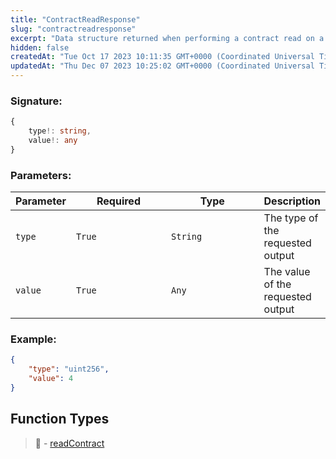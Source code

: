 ```yaml
---
title: "ContractReadResponse"
slug: "contractreadresponse"
excerpt: "Data structure returned when performing a contract read on a blockchain."
hidden: false
createdAt: "Tue Oct 17 2023 10:11:35 GMT+0000 (Coordinated Universal Time)"
updatedAt: "Thu Dec 07 2023 10:25:02 GMT+0000 (Coordinated Universal Time)"
---
```

### Signature:

```typescript
{
    type!: string,
    value!: any
}
```

### Parameters:

<table><thead><tr><th>Parameter</th><th width="150">Required</th><th width="150">Type</th><th>Description</th></tr></thead><tbody><tr><td><code>type</code></td><td><code>True</code></td><td><code>String</code></td><td>The type of the requested output</td></tr><tr><td><code>value</code></td><td><code>True</code></td><td><code>Any</code></td><td>The value of the requested output</td></tr></tbody></table>

### Example:

```json
{
    "type": "uint256",
    "value": 4
}
```

## Function Types

> 📘 - [readContract](https://venly.readme.io/docs/readcontract-1)
